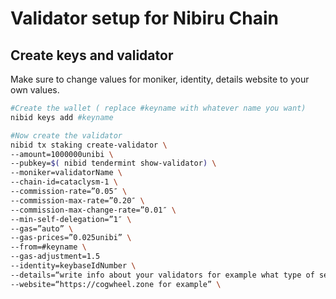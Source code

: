 
# Validator setup for Nibiru Chain

## Create keys and validator


<Callout type="info" emoji="🙋‍♀️">
  Make sure to change values for moniker, identity, details website to your own values.
</Callout>

```bash
#Create the wallet ( replace #keyname with whatever name you want)
nibid keys add #keyname

#Now create the validator 
nibid tx staking create-validator \
--amount=1000000unibi \
--pubkey=$( nibid tendermint show-validator) \
--moniker=validatorName \
--chain-id=cataclysm-1 \
--commission-rate=”0.05″ \
--commission-max-rate=”0.20″ \
--commission-max-change-rate=”0.01″ \
--min-self-delegation=”1″ \
--gas=”auto” \
--gas-prices=”0.025unibi” \
--from=#keyname \
--gas-adjustment=1.5
--identity=keybaseIdNumber \
--details=“write info about your validators for example what type of service you ofer etc.” \
--website=“https://cogwheel.zone for example” \
```

